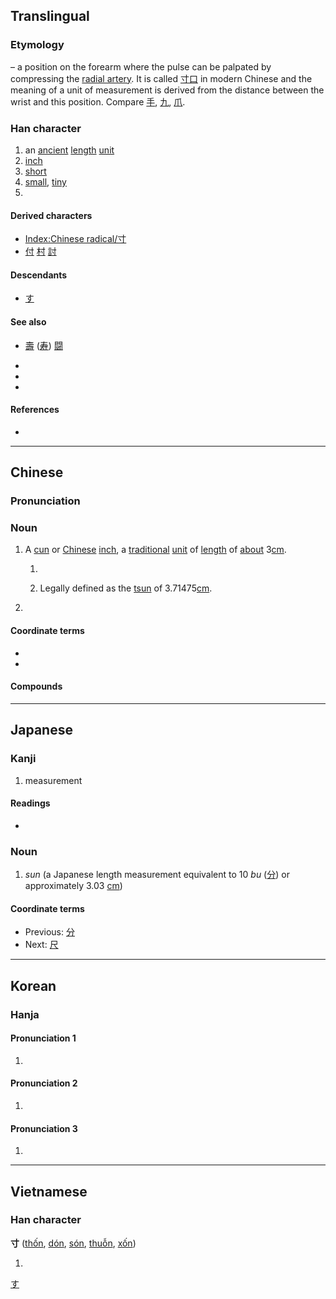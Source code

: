 {{character info/new}}
{{also|手|吋}}
==Translingual==
{{stroke order|type=animate}}

===Etymology===
{{Han etyl}}
{{liushu|i}} – a position on the forearm where the pulse can be palpated by compressing the [[w:radial artery|radial artery]]. It is called [[寸口]] in modern Chinese and the meaning of a unit of measurement is derived from the distance between the wrist and this position. Compare [[手]], [[九]], [[爪]].

===Han character===
{{Han char|rn=41|rad=寸|as=00|sn=3|four=40300|canj=DI}}

# an [[ancient]] [[length]] [[unit]]
# [[inch]]
# [[short]]
# [[small]], [[tiny]]
# {{mul-kangxi radical-def}}

====Derived characters====
* [[Index:Chinese radical/寸]]
* [[付]] [[村]] [[討]]

====Descendants====
* [[す]]

====See also====
* {{l|mul|冠}} [[壽]] ([[寿]]) [[闘]]
* {{l|mul|丈}}
* {{l|mul|尺}}
* {{l|mul|分}}

====References====
* {{Han ref|kx=0293.320|dkj=07411|dj=0581.040|hdz=10503.080|uh=5BF8|ud=23544|bh=A46F|bd=42095}}

[[Category:Han characters from which hiragana were derived|す]]

----

==Chinese==
{{zh-forms}}

===Pronunciation===
{{zh-pron
|m=cùn
|c=cyun3
|h=pfs=chhun
|mn=chhùn/xm:chhǹg
|mn_note=chhùn - literary; chhǹg - vernacular
|w=
|mc=y
|oc=y
|ma=Zh-cùn.ogg
|cat=n
}}

===Noun===
{{zh-noun}}

# {{lb|zh|units of measure}} A [[cun]] or [[Chinese]] [[inch]], a [[traditional]] [[unit of measure|unit]] of [[length]] of [[about]] 3{{nbsp}}[[cm]].
## {{lb|zh|Mainland China}} {{zh-short|市寸}}
## {{lb|zh|Hong Kong}} Legally defined as the [[tsun]] of 3.71475{{nbsp}}[[cm]].
# {{lb|zh|informal}} {{zh-short|英寸|[[US]] [[inch]]}}

====Coordinate terms====
* {{zh-l|分|{{frac|10}} cun}}
* {{zh-l|尺|10 cun}}

====Compounds====
{{zh-der|分寸|一寸赤心|寸土寸金|尺寸斗粟|寸地尺天|尺短寸長|三寸丁|得寸思尺|寸札|得寸進尺|寸草春暉|寸楮|寸鐵|寸草|寸草不生|三寸舌|寸指測淵|寸甲不留|寸土|幫寸|公寸|寸晷|得尺得寸|寸步難移|愁腸寸斷|寸陰若歲|徑寸|寸土尺地|尺寸之地|三寸之舌|寸子|寸進|寸隙|尺寸|尺寸千里|尺寸之功|寸馬豆人|寸陰尺璧|寸陰|寸長尺技|寸金|寸衷|寸草心|寸草不留|寸腸|寸縷|寸絲不挂|寸祿|寸碧|寸田|寸步不離|寸善片長|寸功|一寸秋波|寸斷|寸田尺宅|寸心|三寸金蓮|一寸丹心|寸男尺女|寸積銖累|寸步難行|寸長尺短|寸兵|寸步|京八寸|寸口|寸兵尺鐵|三寸貨|寸木岑樓|寸絲半粟|寸長|方寸之地|沒分寸|片接寸附|猿腸寸斷|爛頭寸|掉三寸舌|積銖累寸|柔腸寸斷|手無寸鐵|有分寸|沒尺寸|方寸亂矣|方寸|獨守尺寸|方寸之間|方寸已亂|火寸|桐棺三寸|銖積寸累|肝腸寸斷|軋頭寸|聊表寸心|進寸退尺|詘寸伸尺|鼠目寸光|英寸|詘寸信尺|迴腸寸斷|風簷寸晷|風檐寸晷|頭寸|身無寸縷|調頭寸|言身寸}}

{{zh-cat|Elementary|Units of measure}}

----

==Japanese==

===Kanji===
{{ja-kanji|grade=6|rs=寸00}}

# measurement

====Readings====
* {{ja-readings
|goon=[[すん]] (sun)
|kanon={{non-joyo-reading}} [[そん]] (son)
|kun={{non-joyo-reading}} [[はかる]] (hakaru), {{non-joyo-reading}} [[とき]] (toki), {{non-joyo-reading}} [[き]] (ki)}}

===Noun===
{{ja-noun|すん}}

# ''sun'' (a Japanese length measurement equivalent to 10 ''bu'' ([[分]]) or approximately 3.03 [[cm]])

====Coordinate terms====
* Previous: [[分]]
* Next: [[尺]]

----

==Korean==

===Hanja===
====Pronunciation 1====
{{ko-hanja|hangeul=촌|rv=chon|mr=ch'on|y=chon|eumhun=마디|ehrv=madi|ehmr=madi|ehy=mati}}

# {{defn|lang=ko|sort=寸00}}

====Pronunciation 2====
{{ko-hanja|hangeul=치|rv=chi|mr=ch'i|y=chi|eumhun=|ehrv=|ehmr=|ehy=}}

# {{hanja form of|치|a [[chi]], a [[Korean]] [[inch]]}}

====Pronunciation 3====
{{ko-hanja|hangeul=돈|rv=don|mr=ton|y=tōn|eumhun=|ehrv=|ehmr=|ehy=}}

# {{hanja form of|돈|a [[don]], a [[small]] [[Korean]] [[unit]] of [[weight]]}}

----

==Vietnamese==

===Han character===
'''寸''' ([[thốn]], [[dón]], [[són]], [[thuỗn]], [[xốn]])

# {{defn|lang=vi}}

[[Category:CJKV radicals| ]]